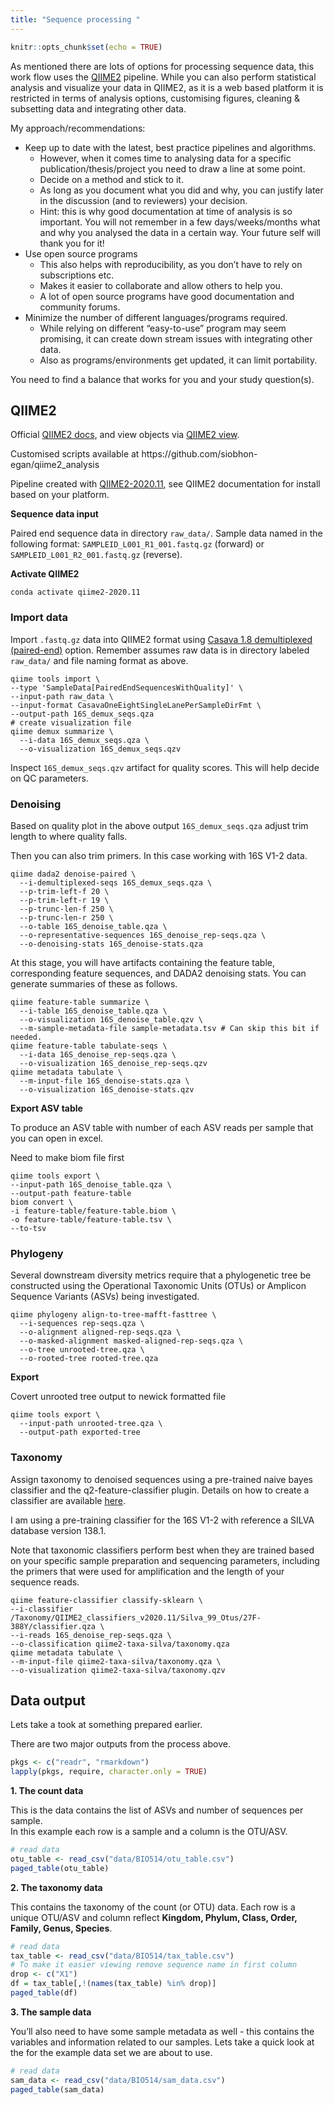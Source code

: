 ```yaml
---
title: "Sequence processing "
---
```


```r
knitr::opts_chunk$set(echo = TRUE)
```

As mentioned there are lots of options for processing sequence data, this work flow uses the [QIIME2](https://qiime2.org/) pipeline. While you can also perform statistical analysis and visualize your data in QIIME2, as it is a web based platform it is restricted in terms of analysis options, customising figures, cleaning & subsetting data and integrating other data.

My approach/recommendations:

- Keep up to date with the latest, best practice pipelines and algorithms.     
    - However, when it comes time to analysing data for a specific publication/thesis/project you need to draw a line at some point.
    - Decide on a method and stick to it. 
    - As long as you document what you did and why, you can justify later in the discussion (and to reviewers) your decision. 
    - Hint: this is why good documentation at time of analysis is so important. You will not remember in a few days/weeks/months what and why you analysed the data in a certain way. Your future self will thank you for it!
- Use open source programs
    - This also helps with reproducibility, as you don't have to rely on subscriptions etc. 
    - Makes it easier to collaborate and allow others to help you.
    - A lot of open source programs have good documentation and community forums.
- Minimize the number of different languages/programs required. 
    - While relying on different "easy-to-use" program may seem promising, it can create down stream issues with integrating other data.
    - Also as programs/environments get updated, it can limit portability. 

You need to find a balance that works for you and your study question(s).

## QIIME2

Official [QIIME2 docs](https://qiime2.org/), and view objects via [QIIME2 view](https://view.qiime2.org/).

Customised scripts available at https://github.com/siobhon-egan/qiime2_analysis

Pipeline created with [QIIME2-2020.11](https://docs.qiime2.org/2020.11/install/native/), see QIIME2 documentation for install based on your platform.


**Sequence data input**

Paired end sequence data in directory `raw_data/`.
Sample data named in the following format: `SAMPLEID_L001_R1_001.fastq.gz` (forward) or `SAMPLEID_L001_R2_001.fastq.gz` (reverse).

**Activate QIIME2**
```
conda activate qiime2-2020.11
```

### Import data

Import `.fastq.gz` data into QIIME2 format using [Casava 1.8 demultiplexed (paired-end)](https://docs.qiime2.org/2020.11/tutorials/importing/#casava-1-8-paired-end-demultiplexed-fastq) option. Remember assumes raw data is in directory labeled `raw_data/` and file naming format as above.

```
qiime tools import \
--type 'SampleData[PairedEndSequencesWithQuality]' \
--input-path raw_data \
--input-format CasavaOneEightSingleLanePerSampleDirFmt \
--output-path 16S_demux_seqs.qza
# create visualization file
qiime demux summarize \
  --i-data 16S_demux_seqs.qza \
  --o-visualization 16S_demux_seqs.qzv
```

Inspect `16S_demux_seqs.qzv` artifact for quality scores. This will help decide on QC parameters. 

### Denoising

Based on quality plot in the above output `16S_demux_seqs.qza` adjust trim length to where quality falls.

Then you can also trim primers. In this case working with 16S V1-2 data.

```
qiime dada2 denoise-paired \
  --i-demultiplexed-seqs 16S_demux_seqs.qza \
  --p-trim-left-f 20 \
  --p-trim-left-r 19 \
  --p-trunc-len-f 250 \
  --p-trunc-len-r 250 \
  --o-table 16S_denoise_table.qza \
  --o-representative-sequences 16S_denoise_rep-seqs.qza \
  --o-denoising-stats 16S_denoise-stats.qza
```

At this stage, you will have artifacts containing the feature table, corresponding feature sequences, and DADA2 denoising stats. You can generate summaries of these as follows.

```
qiime feature-table summarize \
  --i-table 16S_denoise_table.qza \
  --o-visualization 16S_denoise_table.qzv \
  --m-sample-metadata-file sample-metadata.tsv # Can skip this bit if needed.
qiime feature-table tabulate-seqs \
  --i-data 16S_denoise_rep-seqs.qza \
  --o-visualization 16S_denoise_rep-seqs.qzv
qiime metadata tabulate \
  --m-input-file 16S_denoise-stats.qza \
  --o-visualization 16S_denoise-stats.qzv
```

**Export ASV table**

To produce an ASV table with number of each ASV reads per sample that you can open in excel. 

Need to make biom file first
```
qiime tools export \
--input-path 16S_denoise_table.qza \
--output-path feature-table
biom convert \
-i feature-table/feature-table.biom \
-o feature-table/feature-table.tsv \
--to-tsv
```

### Phylogeny

Several downstream diversity metrics require that a phylogenetic tree be constructed using the Operational Taxonomic Units (OTUs) or Amplicon Sequence Variants (ASVs) being investigated.

```
qiime phylogeny align-to-tree-mafft-fasttree \
  --i-sequences rep-seqs.qza \
  --o-alignment aligned-rep-seqs.qza \
  --o-masked-alignment masked-aligned-rep-seqs.qza \
  --o-tree unrooted-tree.qza \
  --o-rooted-tree rooted-tree.qza
```

**Export**

Covert unrooted tree output to newick formatted file
```
qiime tools export \
  --input-path unrooted-tree.qza \
  --output-path exported-tree
```

### Taxonomy

Assign taxonomy to denoised sequences using a pre-trained naive bayes classifier and the q2-feature-classifier plugin. Details on how to create a classifier are available [here](https://github.com/siobhon-egan/qiime2_analysis/blob/master/2.classifiers.md). 

I am using a pre-training classifier for the 16S V1-2 with reference a SILVA database version 138.1.

Note that taxonomic classifiers perform best when they are trained based on your specific sample preparation and sequencing parameters, including the primers that were used for amplification and the length of your sequence reads.

```
qiime feature-classifier classify-sklearn \
--i-classifier /Taxonomy/QIIME2_classifiers_v2020.11/Silva_99_Otus/27F-388Y/classifier.qza \
--i-reads 16S_denoise_rep-seqs.qza \
--o-classification qiime2-taxa-silva/taxonomy.qza
qiime metadata tabulate \
--m-input-file qiime2-taxa-silva/taxonomy.qza \
--o-visualization qiime2-taxa-silva/taxonomy.qzv
```

## Data output

Lets take a took at something prepared earlier.

There are two major outputs from the process above.

```r
pkgs <- c("readr", "rmarkdown")
lapply(pkgs, require, character.only = TRUE)
```

**1. The count data** 

This is the data contains the list of ASVs and number of sequences per sample.     
In this example each row is a sample and a column is the OTU/ASV.

```r
# read data
otu_table <- read_csv("data/BIO514/otu_table.csv")
paged_table(otu_table)
```


**2. The taxonomy data** 

This contains the taxonomy of the count (or OTU) data. Each row is a unique OTU/ASV and column reflect **Kingdom, Phylum, Class, Order, Family, Genus, Species**.

```r
# read data
tax_table <- read_csv("data/BIO514/tax_table.csv")
# To make it easier viewing remove sequence name in first column
drop <- c("X1")
df = tax_table[,!(names(tax_table) %in% drop)]
paged_table(df)
```

**3. The sample data**

You'll also need to have some sample metadata as well - this contains the variables and information related to our samples.
Lets take a quick look at the for the example data set we are about to use.


```r
# read data
sam_data <- read_csv("data/BIO514/sam_data.csv")
paged_table(sam_data)
```